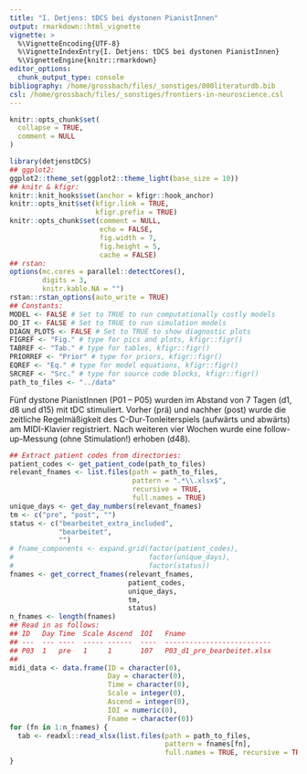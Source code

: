```yaml
---
title: "I. Detjens: tDCS bei dystonen PianistInnen"
output: rmarkdown::html_vignette
vignette: >
  %\VignetteEncoding{UTF-8}
  %\VignetteIndexEntry{I. Detjens: tDCS bei dystonen PianistInnen}
  %\VignetteEngine{knitr::rmarkdown}
editor_options: 
  chunk_output_type: console
bibliography: /home/grossbach/files/_sonstiges/000literaturdb.bib
csl: /home/grossbach/files/_sonstiges/frontiers-in-neuroscience.csl
---
```


```r
knitr::opts_chunk$set(
  collapse = TRUE,
  comment = NULL
)
```

```r
library(detjenstDCS)
## ggplot2:
ggplot2::theme_set(ggplot2::theme_light(base_size = 10))
## knitr & kfigr:
knitr::knit_hooks$set(anchor = kfigr::hook_anchor)
knitr::opts_knit$set(kfigr.link = TRUE,
                     kfigr.prefix = TRUE)
knitr::opts_chunk$set(comment = NULL,
                      echo = FALSE,
                      fig.width = 7,
                      fig.height = 5,
                      cache = FALSE)
## rstan:
options(mc.cores = parallel::detectCores(),
        digits = 3,
        knitr.kable.NA = "")
rstan::rstan_options(auto_write = TRUE)
## Constants:
MODEL <- FALSE # Set to TRUE to run computationally costly models
DO_IT <- FALSE # Set to TRUE to run simulation models
DIAGN_PLOTS <- FALSE # Set to TRUE to show diagnostic plots
FIGREF <- "Fig." # type for pics and plots, kfigr::figr()
TABREF <- "Tab." # type for tables, kfigr::figr()
PRIORREF <- "Prior" # type for priors, kfigr::figr()
EQREF <- "Eq." # type for model equations, kfigr::figr()
SRCREF <- "Src." # type for source code blocks, kfigr::figr()
path_to_files <- "../data"
```

Fünf dystone PianistInnen (P01 -- P05) wurden im Abstand von 7 Tagen (d1, d8 und d15) mit tDC stimuliert. Vorher (prä) und nachher (post) wurde die zeitliche Regelmäßigkeit des C-Dur-Tonleiterspiels (aufwärts und abwärts) am MIDI-Klavier registriert. Nach weiteren vier Wochen wurde eine follow-up-Messung (ohne Stimulation!) erhoben (d48).

```r
## Extract patient codes from directories:
patient_codes <- get_patient_code(path_to_files)
relevant_fnames <- list.files(path = path_to_files, 
                              pattern = ".*\\.xlsx$", 
                              recursive = TRUE, 
                              full.names = TRUE)
unique_days <- get_day_numbers(relevant_fnames)
tm <- c("pre", "post", "")
status <- c("bearbeitet_extra_included", 
            "bearbeitet", 
            "")
# fname_components <- expand.grid(factor(patient_codes), 
#                                 factor(unique_days),
#                                 factor(status))
fnames <- get_correct_fnames(relevant_fnames,
                             patient_codes, 
                             unique_days, 
                             tm,
                             status)
n_fnames <- length(fnames)
## Read in as follows:
## ID   Day Time  Scale Ascend  IOI   Fname
## ---  --- ----  ----- ------  ----  --------------------------
## P03  1   pre   1     1       107   P03_d1_pre_bearbeitet.xlsx
##
midi_data <- data.frame(ID = character(0),
                        Day = character(0),
                        Time = character(0),
                        Scale = integer(0),
                        Ascend = integer(0),
                        IOI = numeric(0),
                        Fname = character(0))
for (fn in 1:n_fnames) {
  tab <- readxl::read_xlsx(list.files(path = path_to_files, 
                                      pattern = fnames[fn], 
                                      full.names = TRUE, recursive = TRUE))
}
```


